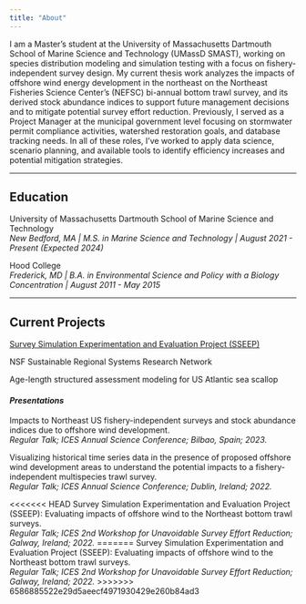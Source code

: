 ```yaml
---
title: "About"
---
```


I am a Master's student at the University of Massachusetts Dartmouth School of Marine Science and Technology (UMassD SMAST), working on species distribution modeling and simulation testing with a focus on fishery-independent survey design. My current thesis work analyzes the impacts of offshore wind energy development in the northeast on the Northeast Fisheries Science Center's (NEFSC) bi-annual bottom trawl survey, and its derived stock abundance indices to support future management decisions and to mitigate potential survey effort reduction. Previously, I served as a Project Manager at the municipal government level focusing on stormwater permit compliance activities, watershed restoration goals, and database tracking needs. In all of these roles, I've worked to apply data science, scenario planning, and available tools to identify efficiency increases and potential mitigation strategies.

---

## Education 

University of Massachusetts Dartmouth School of Marine Science and Technology<br>*New Bedford, MA | M.S. in Marine Science and Technology | August 2021 - Present (Expected 2024)*

Hood College<br>*Frederick, MD | B.A. in Environmental Science and Policy with a Biology Concentration | August 2011 - May 2015*

---

## Current Projects

[Survey Simulation Experimentation and Evaluation Project (SSEEP)](https://thefaylab.github.io/sseep/)

NSF Sustainable Regional Systems Research Network

Age-length structured assessment modeling for US Atlantic sea scallop 

#### *Presentations*
Impacts to Northeast US fishery-independent surveys and stock abundance indices due to offshore wind development.<br>*Regular Talk; ICES Annual Science Conference; Bilbao, Spain; 2023.*

Visualizing historical time series data in the presence of proposed offshore wind development areas to understand the potential impacts to a fishery-independent multispecies trawl survey.<br>*Regular Talk; ICES Annual Science Conference; Dublin, Ireland; 2022.*

<<<<<<< HEAD
Survey Simulation Experimentation and Evaluation Project (SSEEP): Evaluating impacts of offshore wind to the Northeast bottom trawl surveys.<br>*Regular Talk; ICES 2nd Workshop for Unavoidable Survey Effort Reduction; Galway, Ireland; 2022.*
=======
Survey Simulation Experimentation and Evaluation Project (SSEEP): Evaluating impacts of offshore wind to the Northeast bottom trawl surveys.<br>*Regular Talk; ICES 2nd Workshop for Unavoidable Survey Effort Reduction; Galway, Ireland; 2022.*
>>>>>>> 6586885522e29d5aeecf4971930429e260b84ad3
